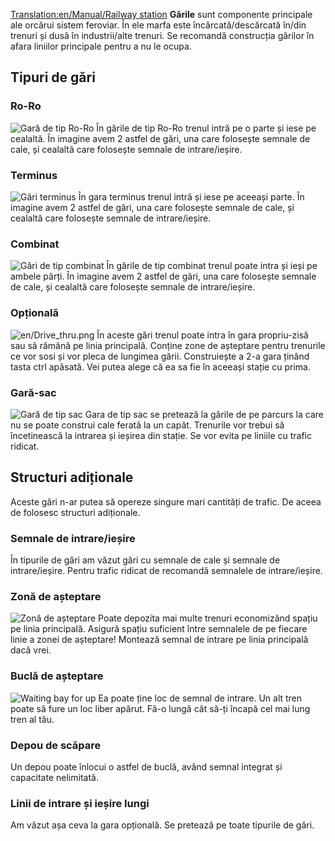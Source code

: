[[Translation:en/Manual/Railway station]]
{{ro/Tabelul de conținut}}
'''Gările''' sunt componente principale ale orcărui sistem feroviar. În ele marfa este încărcată/descărcată în/din trenuri și dusă în industrii/alte trenuri. Se recomandă construcția gărilor în afara liniilor principale pentru a nu le ocupa.
== Tipuri de gări ==
=== Ro-Ro ===
[[File:en/Ro-ro1.png|center|none|frame|Gară de tip Ro-Ro]]
În gările de tip Ro-Ro trenul intră pe o parte și iese pe cealaltă. În imagine avem 2 astfel de gări, una care folosește semnale de cale, și cealaltă care folosește semnale de intrare/ieșire.

=== Terminus ===
[[File:en/Terminus.png|center|none|frame|Gări terminus]]
În gara terminus trenul intră și iese pe aceeași parte. În imagine avem 2 astfel de gări, una care folosește semnale de cale, și cealaltă care folosește semnale de intrare/ieșire.

=== Combinat ===
[[File:en/Two-way-roro-station.png|center|none|frame|Gări de tip combinat]]
În gările de tip combinat trenul poate intra și ieși pe ambele părți. În imagine avem 2 astfel de gări, una care folosește semnale de cale, și cealaltă care folosește semnale de intrare/ieșire.
=== Opțională ===
[[File:en/Drive thru.png]]
În aceste gări trenul poate intra în gara propriu-zisă sau să rămână pe linia principală. Conține zone de așteptare pentru trenurile ce vor sosi și vor pleca de lungimea gării. Construiește a 2-a gara ținând tasta ctrl apăsată. Vei putea alege că ea sa fie în aceeași stație cu prima.

=== Gară-sac ===
[[File:en/Polany.jpeg|center|none|frame|Gară de tip sac]]
Gara de tip sac se pretează la gările de pe parcurs la care nu se poate construi cale ferată la un capăt. Trenurile vor trebui să încetinească la intrarea și ieșirea din stație. Se vor evita pe liniile cu trafic ridicat.
== Structuri adiționale ==
Aceste gări n-ar putea să opereze singure mari cantități de trafic. De aceea de folosesc structuri adiționale.
=== Semnale de intrare/ieșire ===
În tipurile de gări am văzut gări cu semnale de cale și semnale de intrare/ieșire. Pentru trafic ridicat de recomandă semnalele de intrare/ieșire.
=== Zonă de așteptare ===
[[File:en/Waitingbay.png|center|none|frame|Zonă de așteptare]]
Poate depozita mai multe trenuri economizând spațiu pe linia principală. Asigură spațiu suficient între semnalele de pe fiecare linie a zonei de așteptare! Montează semnal de intrare pe linia principală dacă vrei.
=== Buclă de așteptare ===
[[File:en/Loop.png|center|none|frame|Waiting bay for up ]]
Ea poate ține loc de semnal de intrare. Un alt tren poate să fure un loc liber apărut. Fă-o lungă cât să-ți încapă cel mai lung tren al tău.
=== Depou de scăpare ===
Un depou poate înlocui o astfel de buclă, având semnal integrat și capacitate nelimitată.
=== Linii de intrare și ieșire lungi ===
Am văzut așa ceva la gara opțională. Se pretează pe toate tipurile de gări.